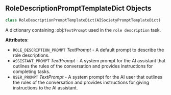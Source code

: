 <a id="camel.prompts.role_description_prompt_template"></a>

<a id="camel.prompts.role_description_prompt_template.RoleDescriptionPromptTemplateDict"></a>

## RoleDescriptionPromptTemplateDict Objects

```python
class RoleDescriptionPromptTemplateDict(AISocietyPromptTemplateDict)
```

A dictionary containing :obj:`TextPrompt` used in the `role description`
task.

**Attributes**:

- `ROLE_DESCRIPTION_PROMPT` _TextPrompt_ - A default prompt to
  describe the role descriptions.
- `ASSISTANT_PROMPT` _TextPrompt_ - A system prompt for the AI assistant
  that outlines the rules of the conversation and provides
  instructions for completing tasks.
- `USER_PROMPT` _TextPrompt_ - A system prompt for the AI user that
  outlines the rules of the conversation and provides instructions
  for giving instructions to the AI assistant.

